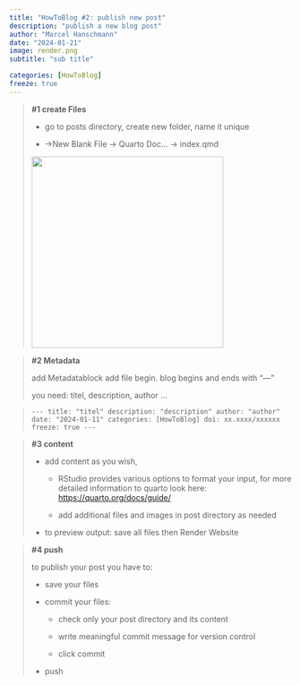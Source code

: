 ```yaml
---
title: "HowToBlog #2: publish new post"
description: "publish a new blog post"
author: "Marcel Hanschmann"
date: "2024-01-21"
image: render.png
subtitle: "sub title"

categories: [HowToBlog]
freeze: true
---
```


> **#1 create Files**
>
> <div>
>
> -   go to posts directory, create new folder, name it unique
>
> -   -\>New Blank File -\> Quarto Doc... -\> index.qmd
>
> </div>
>
> <div>
>
> ![](new_file.png){width="342"}
>
> </div>

> **#2 Metadata**
>
> add Metadatablock add file begin. blog begins and ends with "---"
>
> you need: titel, description, author ...

> `---
> title: "titel"
> description: "description"
> author: "author"
> date: "2024-01-11"
> categories: [HowToBlog]
> doi: xx.xxxx/xxxxxx
> freeze: true
> ---`

> **#3 content**
>
> -   add content as you wish,
>
>     -   RStudio provides various options to format your input, for more detailed information to quarto look here: <https://quarto.org/docs/guide/>
>
>     -   add additional files and images in post directory as needed
>
> -   to preview output: save all files then Render Website

> **#4 push**
>
> to publish your post you have to:
>
> -   save your files
>
> -   commit your files:
>
>     -   check only your post directory and its content
>
>     -   write meaningful commit message for version control
>
>     -   click commit
>
> -   push
